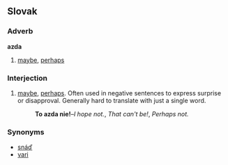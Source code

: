 == Slovak ==
=== Adverb ===
'''azda'''
# [[maybe]], [[perhaps]]
=== Interjection ===
# [[maybe]], [[perhaps]]. Often used in negative sentences to express surprise or disapproval. Generally hard to translate with just a single word.
#: '''To azda nie!'''&ndash;''I hope not.'', ''That can't be!'', ''Perhaps not.''
=== Synonyms ===
* [[snáď]]
* [[vari#Slovak|vari]]